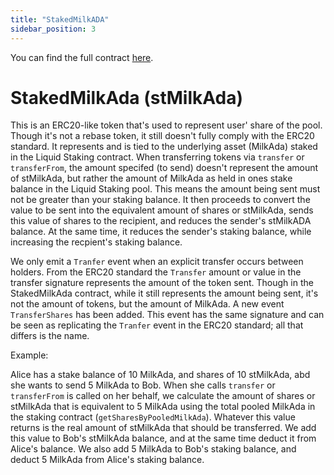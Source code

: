 ```yaml
---
title: "StakedMilkADA"
sidebar_position: 3
---
```


You can find the full contract [here]([https://github.com/dcSpark/liquid-staking](https://github.com/dcSpark/liquid-staking/blob/main/src/stakedMilkAda/StakedMilkAda.sol)).

# StakedMilkAda (stMilkAda)

This is an ERC20-like token that's used to represent user' share of the pool. Though it's not a rebase token, it still doesn't fully comply with the  ERC20 standard. It represents and is tied to the underlying asset (MilkAda) staked in the Liquid Staking contract. When transferring tokens via `transfer` or `transferFrom`, the amount specifed (to send) doesn't represent the amount of stMilkAda, but rather the amount of MilkAda as held in ones stake balance in the Liquid Staking pool. This means the amount being sent must not be greater than your staking balance. It then proceeds to convert the value to be sent into the equivalent amount of shares or stMilkAda, sends this value of shares to the recipient, and reduces the sender's stMilkADA balance. At the same time, it reduces the sender's staking balance, while increasing the recpient's staking balance.

We only emit a `Tranfer` event when an explicit transfer occurs between holders. From the ERC20 standard the `Transfer` amount or value in the transfer signature represents the amount of the token sent. Though in the StakedMilkAda contract, while it still represents the amount being sent, it's not the amount of tokens, but the amount of MilkAda. A new event `TransferShares` has been added. This event has the same signature and can be seen as replicating the `Tranfer` event in the ERC20 standard; all that differs is the name.

Example:

Alice has a stake balance of 10 MilkAda, and shares of 10 stMilkAda, abd she wants to send 5 MilkAda to Bob. When she calls `transfer` or `transferFrom` is called on her behalf, we calculate the amount of shares or stMilkAda that is equivalent to 5 MilkAda using the total pooled MilkAda in the staking contract (`getSharesByPooledMilkAda`). Whatever this value returns is the real amount of stMilkAda that should be transferred. We add this value to Bob's stMilkAda balance, and at the same time deduct it from Alice's balance. We also add 5 MilkAda to Bob's staking balance, and deduct 5 MilkAda from Alice's staking balance.
